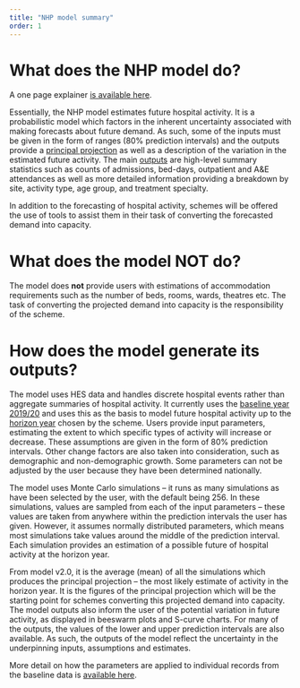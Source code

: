 ```yaml
---
title: "NHP model summary"
order: 1
---
```


# What does the NHP model do?

A one page explainer [is available here](https://connect.strategyunitwm.nhs.uk/nhp_model_explainer/).

Essentially, the NHP model estimates future hospital activity. It is a probabilistic model which factors in the inherent uncertainty associated with making forecasts about future demand. As such, some of the inputs must be given in the form of ranges (80% prediction intervals) and the outputs provide a [principal projection](/user_guide/glossary.qmd#principal-projection) as well as a description of the variation in the estimated future activity. The main [outputs](/user_guide/FAQ.qmd#how-are-outputs-provided) are high-level summary statistics such as counts of admissions, bed-days, outpatient and A&E attendances as well as more detailed information providing a breakdown by site, activity type, age group, and treatment specialty.  

In addition to the forecasting of hospital activity, schemes will be offered the use of tools to assist them in their task of converting the forecasted demand into capacity. 

# What does the model NOT do? 

The model does **not** provide users with estimations of accommodation requirements such as the number of beds, rooms, wards, theatres etc. The task of converting the projected demand into capacity is the responsibility of the scheme.   

# How does the model generate its outputs? 

The model uses HES data and handles discrete hospital events rather than aggregate summaries of hospital activity. It currently uses the [baseline year 2019/20](/user_guide/FAQ.qmd#why-do-we-use-a-201920-baseline-year) and uses this as the basis to model future hospital activity up to the [horizon year](/user_guide/FAQ.qmd#which-year-should-be-selected-as-the-horizon-year) chosen by the scheme. Users provide input parameters, estimating the extent to which specific types of activity will increase or decrease. These assumptions are given in the form of 80% prediction intervals.  Other change factors are also taken into consideration, such as demographic and non-demographic growth. Some parameters can not be adjusted by the user because they have been determined nationally.  

The model uses Monte Carlo simulations – it runs as many simulations as have been selected by the user, with the default being 256. In these simulations, values are sampled from each of the input parameters – these values are taken from anywhere within the prediction intervals the user has given. However, it assumes normally distributed parameters, which means most simulations take values around the middle of the prediction interval. Each simulation provides an estimation of a possible future of hospital activity at the horizon year. 

From model v2.0, it is the average (mean) of all the simulations which produces the principal projection – the most likely estimate of activity in the horizon year. It is the figures of the principal projection which will be the starting point for schemes converting this projected demand into capacity. The model outputs also inform the user of the potential variation in future activity, as displayed in beeswarm plots and S-curve charts. For many of the outputs, the values of the lower and upper prediction intervals are also available. As such, the outputs of the model reflect the uncertainty in the underpinning inputs, assumptions and estimates.  

More detail on how the parameters are applied to individual records from the baseline data is [available here](/modelling_methodology/modelling_uncertainty.qmd). 
